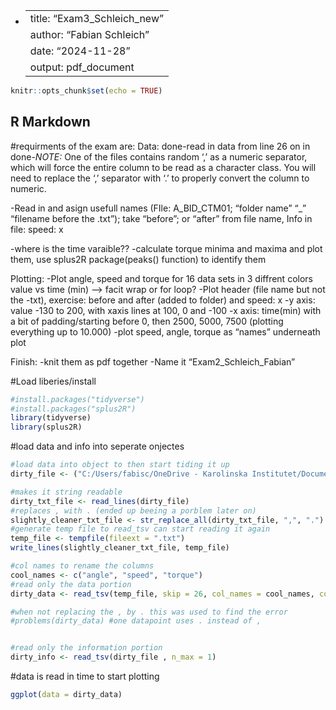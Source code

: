 *
---
title: "Exam3_Schleich_new"
author: "Fabian Schleich"
date: "2024-11-28"
output: pdf_document
---

```r
knitr::opts_chunk$set(echo = TRUE)
```

## R Markdown

#requirments of the exam are: 
Data: 
done-read in data from line 26 on in 
done-*NOTE:* One of the files contains random ',' as a numeric separator, which will force the entire column to be read as a character class. You will need to replace the ',' separator with '.' to properly convert the column to numeric.

-Read in and asign usefull names (FIle: A_BID_CTM01; "folder name" "_" "filename before the .txt"); take "before"; or "after" from file name, Info in file: speed: x

-where is the time varaible??
-calculate torque minima and maxima and plot them, use splus2R package(peaks() function) to identify them

Plotting:
-Plot angle, speed and torque for 16 data sets in 3 diffrent colors value vs time (min) --> facit wrap or for loop?
-Plot header (file name but not the -txt), exercise: before and after (added to folder) and speed: x
-y axis: value -130 to 200, with xaxis lines at 100, 0 and -100
-x axis: time(min) with a bit of padding/starting before 0, then 2500, 5000, 7500 (plotting everything up to 10.000)
-plot speed, angle, torque as "names" underneath plot

Finish:
-knit them as pdf together
-Name it "Exam2_Schleich_Fabian"



#Load liberies/install
```r
#install.packages("tidyverse")
#install.packages("splus2R")
library(tidyverse)
library(splus2R)
```



#load data and info into seperate onjectes
```r
#load data into object to then start tiding it up
dirty_file <- ("C:/Users/fabisc/OneDrive - Karolinska Institutet/Documents/Courses/Intermediate R/Schleich_R_project_asigment/Day8and9_Exam2/data/Before_A_BID/CTM01.txt")

#makes it string readable
dirty_txt_file <- read_lines(dirty_file)
#replaces , with . (ended up beeing a porblem later on)
slightly_cleaner_txt_file <- str_replace_all(dirty_txt_file, ",", ".")
#generate temp file to read_tsv can start reading it again
temp_file <- tempfile(fileext = ".txt")
write_lines(slightly_cleaner_txt_file, temp_file)

#col names to rename the columns
cool_names <- c("angle", "speed", "torque")
#read only the data portion 
dirty_data <- read_tsv(temp_file, skip = 26, col_names = cool_names, col_types = cols(angle = col_double(), speed = col_double(), torque = col_double()))

#when not replacing the , by . this was used to find the error
#problems(dirty_data) #one datapoint uses . instead of , 


#read only the information portion
dirty_info <- read_tsv(dirty_file , n_max = 1)
```
#data is read in time to start plotting
```r
ggplot(data = dirty_data)


```

